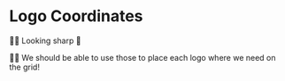 # Logo Coordinates

👨‍💼 Looking sharp 🫡

👨‍💼 We should be able to use those to place each logo where we need on the grid!
